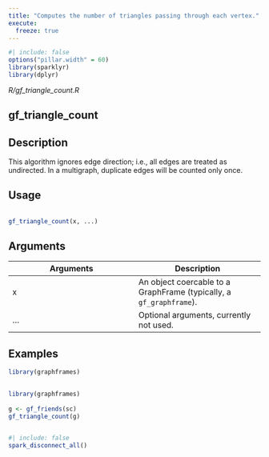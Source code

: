 ```yaml
---
title: "Computes the number of triangles passing through each vertex."
execute:
  freeze: true
---
```


```r
#| include: false
options("pillar.width" = 60)
library(sparklyr) 
library(dplyr)
```

*R/gf_triangle_count.R*

## gf_triangle_count

## Description
 This algorithm ignores edge direction; i.e., all edges are treated   as undirected. In a multigraph, duplicate edges will be counted only once. 


## Usage
```r
 
gf_triangle_count(x, ...) 
```

## Arguments
|Arguments|Description|
|---|---|
| x | An object coercable to a GraphFrame (typically, a `gf_graphframe`). |
| ... | Optional arguments, currently not used. |





## Examples
```r
library(graphframes)
 
```
```r
library(graphframes)
 
g <- gf_friends(sc) 
gf_triangle_count(g) 
 
```



```r
#| include: false
spark_disconnect_all()
```
